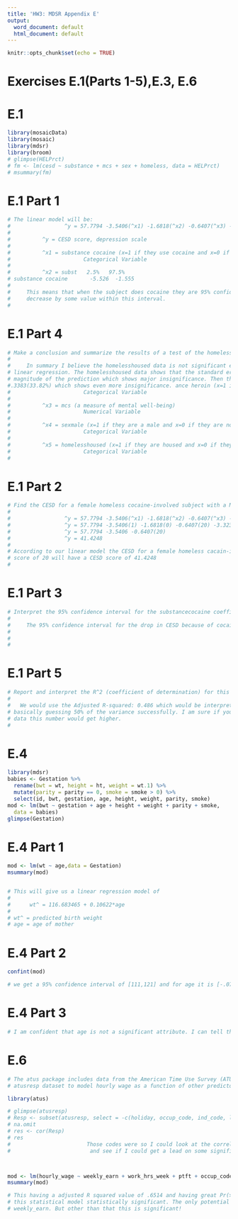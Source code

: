 ---
title: 'HW3: MDSR Appendix E'
output:
  word_document: default
  html_document: default
---

```{r setup, include=FALSE}
knitr::opts_chunk$set(echo = TRUE)
```

# Exercises E.1(Parts 1-5),E.3, E.6

# E.1
```{r}
library(mosaicData)
library(mosaic)
library(mdsr)
library(broom)
# glimpse(HELPrct)
# fm <- lm(cesd ~ substance + mcs + sex + homeless, data = HELPrct)
# msummary(fm)
```


# E.1 Part 1 
```{r}
# The linear model will be: 
#                 ^y = 57.7794 -3.5406(^x1) -1.6818(^x2) -0.6407(^x3) -3.3239(^x4) -0.8327(^x5)
#
#          ^y = CESD score, depression scale
#
#          ^x1 = substance cocaine (x=1 if they use cocaine and x=0 if they do not)
#                       Categorical Variable
#
#          ^x2 = subst   2.5%   97.5%
# substance cocaine       -5.526  -1.555
#
#     This means that when the subject does cocaine they are 95% confident that the CESD score will
#     decrease by some value within this interval.
#

```


# E.1 Part 4
```{r}
# Make a conclusion and summarize the results of a test of the homeless parameter
#
#     In summary I believe the homelesshoused data is not significant enough to keep in this 
# linear regression. The homelesshoused data shows that the standard error is greater then the 
# magnitude of the prediction which shows major insignificance. Then there PR(>|t|) was 
#.3383(33.82%) which shows even more insignificance. ance heroin (x=1 if they use heroin and x=0 if they do not)
#                       Categorical Variable
#
#          ^x3 = mcs (a measure of mental well-being)  
#                       Numerical Variable
#
#          ^x4 = sexmale (x=1 if they are a male and x=0 if they are not)
#                       Categorical Variable
#
#          ^x5 = homelesshoused (x=1 if they are housed and x=0 if they are not)
#                       Categorical Variable
#

```


# E.1 Part 2
```{r}
# Find the CESD for a female homeless cocaine-involved subject with a MCS score of 20
#
#                 ^y = 57.7794 -3.5406(^x1) -1.6818(^x2) -0.6407(^x3) -3.3239(^x4) -0.8327(^x5)
#                 ^y = 57.7794 -3.5406(1) -1.6818(0) -0.6407(20) -3.3239(0) -0.8327(0)
#                 ^y = 57.7794 -3.5406 -0.6407(20)
#                 ^y = 41.4248
#
# According to our linear model the CESD for a female homeless cacain-involved subject with a MCS
# score of 20 will have a CESD score of 41.4248
#

```


# E.1 Part 3
```{r}
# Interpret the 95% confidence interval for the substancecocaine coefficient.
#
#     The 95% confidence interval for the drop in CESD because of cocaine will be between
#
#                       
#

```


# E.1 Part 5
```{r}
# Report and interpret the R^2 (coefficient of determination) for this model.
#
#   We would use the Adjusted R-squared: 0.486 which would be interpreted as: This linear regression explains 48.6% of the variance. This is not a bad value of R^2 as it is
# basically guessing 50% of the variance successfully. I am sure if you took out the homelesshoused 
# data this number would get higher.
#

```




# E.4
```{r}
library(mdsr)
babies <- Gestation %>%
  rename(bwt = wt, height = ht, weight = wt.1) %>%
  mutate(parity = parity == 0, smoke = smoke > 0) %>%
  select(id, bwt, gestation, age, height, weight, parity, smoke)
mod <- lm(bwt ~ gestation + age + height + weight + parity + smoke,
  data = babies)
glimpse(Gestation)
```


# E.4 Part 1
```{r}
mod <- lm(wt ~ age,data = Gestation)
msummary(mod)


# This will give us a linear regression model of
#
#      wt^ = 116.683465 + 0.10622*age
#
# wt^ = predicted birth weight
# age = age of mother


```


# E.4 Part 2
```{r}
confint(mod)

# we get a 95% confidence interval of [111,121] and for age it is [-.0701,0.2826]. The first interval we are 95% confident that the values will be between those values and for age we are 96% positive that the coefficient are between those values. The P value was shown in the code before. The P value is 0.2375.
```


# E.4 Part 3
```{r}
# I am confident that age is not a significant attribute. I can tell this of many ways. First is the 95% confidence interval. When looking at the 95% confidence interval the age coefficient crosses zero which shows that there is a chance it means nothing to the predicted value. Secondly, the standard error is almost the same value as the coefficient which means that there is high chance of error. Lastly the Pr(>|t|) is more then. .05 which means it is insignificant. 
```



# E.6
```{r}
# The atus package includes data from the American Time Use Survey (ATUS). Use the
# atusresp dataset to model hourly wage as a function of other predictors in the dataset.

library(atus)

# glimpse(atusresp)
# Resp <- subset(atusresp, select = -c(holiday, occup_code, ind_code, labor_status, student_status, ptft, work_class,mult_jobs,partner_works,partner_ptft, # # # partner_hh,hh_child)) %>%
# na.omit
# res <- cor(Resp)
# res
#                        Those codes were so I could look at the correlations between the numerical variables 
#                         and see if I could get a lead on some significant data



mod <- lm(hourly_wage ~ weekly_earn + work_hrs_week + ptft + occup_code, data = atusresp)
msummary(mod)

# This having a adjusted R squared value of .6514 and having great Pr(>|t|) values makes,
# this statistical model statistically significant. The only potential issue is the T values of
# weekly_earn. But other than that this is significant!
```
















































